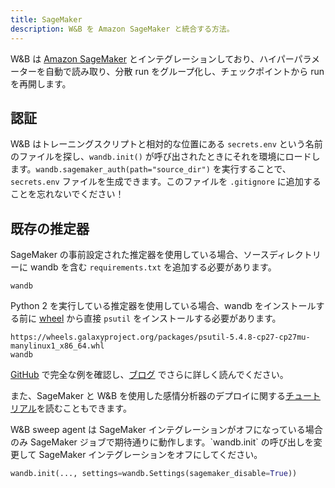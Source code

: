 ```yaml
---
title: SageMaker
description: W&B を Amazon SageMaker と統合する方法。
---
```


W&B は [Amazon SageMaker](https://aws.amazon.com/sagemaker/) とインテグレーションしており、ハイパーパラメーターを自動で読み取り、分散 run をグループ化し、チェックポイントから run を再開します。

## 認証

W&B はトレーニングスクリプトと相対的な位置にある `secrets.env` という名前のファイルを探し、`wandb.init()` が呼び出されたときにそれを環境にロードします。`wandb.sagemaker_auth(path="source_dir")` を実行することで、`secrets.env` ファイルを生成できます。このファイルを `.gitignore` に追加することを忘れないでください！

## 既存の推定器

SageMaker の事前設定された推定器を使用している場合、ソースディレクトリーに wandb を含む `requirements.txt` を追加する必要があります。

```text
wandb
```

Python 2 を実行している推定器を使用している場合、wandb をインストールする前に [wheel](https://pythonwheels.com) から直接 `psutil` をインストールする必要があります。

```text
https://wheels.galaxyproject.org/packages/psutil-5.4.8-cp27-cp27mu-manylinux1_x86_64.whl
wandb
```

[GitHub](https://github.com/wandb/examples/tree/master/examples/pytorch/pytorch-cifar10-sagemaker) で完全な例を確認し、[ブログ](https://wandb.ai/site/articles/running-sweeps-with-sagemaker) でさらに詳しく読んでください。

また、SageMaker と W&B を使用した感情分析器のデプロイに関する[チュートリアル](https://wandb.ai/authors/sagemaker/reports/Deploy-Sentiment-Analyzer-Using-SageMaker-and-W-B--VmlldzoxODA1ODE)を読むこともできます。

<Warning>
W&B sweep agent は SageMaker インテグレーションがオフになっている場合のみ SageMaker ジョブで期待通りに動作します。`wandb.init` の呼び出しを変更して SageMaker インテグレーションをオフにしてください。

```python
wandb.init(..., settings=wandb.Settings(sagemaker_disable=True))
```
</Warning>